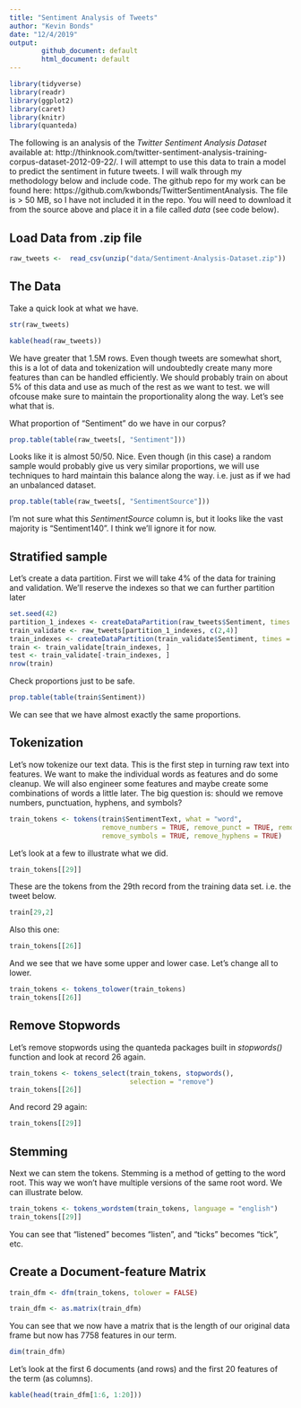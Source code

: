 ```yaml
---
title: "Sentiment Analysis of Tweets"
author: "Kevin Bonds"
date: "12/4/2019"
output: 
        github_document: default
        html_document: default
---
```


```r
library(tidyverse)
library(readr)
library(ggplot2)
library(caret)
library(knitr)
library(quanteda)
```

The following is an analysis of the _Twitter Sentiment Analysis Dataset_ available at: http://thinknook.com/twitter-sentiment-analysis-training-corpus-dataset-2012-09-22/. I will attempt to use this data to train a model to predict the sentiment in future tweets. I will walk through my methodology below and include code. The github repo for my work can be found here: https://github.com/kwbonds/TwitterSentimentAnalysis. The file is > 50 MB, so I have not included it in the repo. You will need to download it from the source above and place it in a file called _data_ (see code below).

## Load Data from .zip file

```r
raw_tweets <-  read_csv(unzip("data/Sentiment-Analysis-Dataset.zip"))

```

## The Data

Take a quick look at what we have.

```r
str(raw_tweets)
```

```r
kable(head(raw_tweets))
```
We have greater that 1.5M rows. Even though tweets are somewhat short, this is a lot of data and tokenization will undoubtedly create many more features than can be handled efficiently. We should probably train on about 5% of this data and use as much of the rest as we want to test. we will ofcouse make sure to maintain the proportionality along the way. Let's see what that is.

What proportion of "Sentiment" do we have in our corpus?
```r
prop.table(table(raw_tweets[, "Sentiment"]))
```
Looks like it is almost 50/50. Nice. Even though (in this case) a random sample would probably give us very similar proportions, we will use techniques to hard maintain this balance along the way. i.e. just as if we had an unbalanced dataset.

```r
prop.table(table(raw_tweets[, "SentimentSource"]))
```
I'm not sure what this _SentimentSource_ column is, but it looks like the vast majority is "Sentiment140". I think we'll ignore it for now.

## Stratified sample

Let's create a data partition. First we will take 4% of the data for training and validation. We'll reserve the indexes so that we can further partition later

```r
set.seed(42)
partition_1_indexes <- createDataPartition(raw_tweets$Sentiment, times = 1, p = 0.004, list = FALSE)
train_validate <- raw_tweets[partition_1_indexes, c(2,4)]
train_indexes <- createDataPartition(train_validate$Sentiment, times = 1, p = 0.60, list = FALSE)
train <- train_validate[train_indexes, ]
test <- train_validate[-train_indexes, ]
nrow(train)
```

Check proportions just to be safe.

```r
prop.table(table(train$Sentiment))
```

We can see that we have almost exactly the same proportions. 

## Tokenization

Let's now tokenize our text data. This is the first step in turning raw text into features. We want to make the individual words as features and do some cleanup. We will also engineer some features and maybe create some combinations of words a little later. The big question is: should we remove numbers, punctuation, hyphens, and symbols?

```r
train_tokens <- tokens(train$SentimentText, what = "word", 
                       remove_numbers = TRUE, remove_punct = TRUE, remove_twitter = FALSE,
                       remove_symbols = TRUE, remove_hyphens = TRUE)
```

Let's look at a few to illustrate what we did. 

```r
train_tokens[[29]]
```

These are the tokens from the 29th record from the training data set. i.e. the tweet below. 

```r
train[29,2]
```
Also this one:

```r
train_tokens[[26]]
```
And we see that we have some upper and lower case. Let's change all to lower.

```r
train_tokens <- tokens_tolower(train_tokens)
train_tokens[[26]]
```

## Remove Stopwords

Let's remove stopwords using the quanteda packages built in _stopwords()_ function and look at record 26 again.

```r
train_tokens <- tokens_select(train_tokens, stopwords(), 
                              selection = "remove")
train_tokens[[26]]
```

And record 29 again:

```r
train_tokens[[29]]
```

## Stemming

Next we can stem the tokens. Stemming is a method of getting to the word root. This way we won't have multiple versions of the same root word. We can illustrate below.

```r
train_tokens <- tokens_wordstem(train_tokens, language = "english")
train_tokens[[29]]
```

You can see that "listened" becomes "listen", and "ticks" becomes "tick", etc.

## Create a Document-feature Matrix

```r
train_dfm <- dfm(train_tokens, tolower = FALSE)
```

```r
train_dfm <- as.matrix(train_dfm)
```

You can see that we now have a matrix that is the length of our original data frame but now has 7758 features in our term. 
```r
dim(train_dfm)
```
Let's look at the first 6 documents (and rows) and the first 20 features of the term (as columns).

```r
kable(head(train_dfm[1:6, 1:20]))
```


